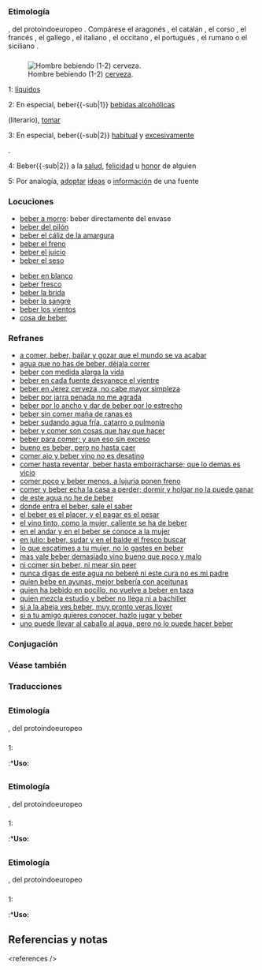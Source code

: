 == {{lengua|es}} ==
{{pron-graf|fone=be.ˈβeɾ|audio=LL-Q1321 (spa)-Rodelar-beber.wav}}

=== Etimología ===
{{etimología|la|bibere}}, del protoindoeuropeo {{l+|ine|*peh₃-}}. Compárese el aragonés {{l+|an|beber}}, el catalán {{l+|ca|beure}}, el corso {{l+|co|bia}}, el francés {{l+|fr|boire}}, el gallego {{l+|gl|beber}}, el italiano {{l+|it|bere}}, el occitano {{l+|oc|beure}}, el portugués {{l+|pt|beber}}, el rumano {{l+|ro|bea}} o el siciliano {{l+|scn|bìviri}}.

=== {{verbo intransitivo|es}} ===
[[Archivo:Drink augustiner beergarden.jpg|thumb|Hombre bebiendo (1-2) [[cerveza]].]]

;1: {{plm|ingerir}} [[líquido]]s
{{uso|utct}}
{{sinónimo|tomar}}
{{ejemplo|Esperaré hasta que lleguemos a la primera fuente, pero entonces beberé aunque digas cuanto quieras, pues estoy seco de sed}}[http://es.wikisource.org/wiki/Hermanito_y_hermanita ]
;2: En especial, beber{{-sub|1}} [[bebida alcohólica|bebidas alcohólicas]]
{{sinónimo|chupar|libar}} (literario), [[tomar]]
{{ejemplo|Cuando, ya tarde, llegaban al café, hacían lo borrachos; siquiera sea de advertir que el hampón, bebiendo más que todos, no daba a notar su embriaguez ni en la vacilación del cuerpo ni en los desconciertos del juicio}}[http://es.wikisource.org/wiki/El_hamp%C3%B3n:_8 ]
;3: En especial, beber{{-sub|2}} [[habitual]] y [[excesivo|excesivamente]]
{{sinónimo|chupar|tomar}}.
;4: Beber{{-sub|2}} a la [[salud]], [[felicidad]] u [[honor]] de alguien
{{sinónimo|brindar}}
{{ejemplo|La municipalidad de París le dió un gran banquete, en el que se bebió a la salud de los «Mazarinos»}}[http://es.wikisource.org/wiki/Historia_IX:Restablecimiento_del_poder_real ]
;5: Por analogía, [[adoptar]] [[idea]]s o [[información]] de una fuente

{{clear}}

=== Locuciones ===
{{rel-arriba|Locuciones con «beber»}}
* [[beber a morro]]: beber directamente del envase
* [[beber del pilón]]
* [[beber el cáliz de la amargura]]
* [[beber el freno]]
* [[beber el juicio]]
* [[beber el seso]]
{{rel-centro}}
* [[beber en blanco]]
* [[beber fresco]]
* [[beber la brida]]
* [[beber la sangre]]
* [[beber los vientos]]
* [[cosa de beber]]
{{rel-abajo}}

=== Refranes ===
* [[a comer, beber, bailar y gozar que el mundo se va acabar]]
* [[agua que no has de beber, déjala correr]]
* [[beber con medida alarga la vida]]
* [[beber en cada fuente desvanece el vientre]]
* [[beber en Jerez cerveza, no cabe mayor simpleza]]
* [[beber por jarra penada no me agrada]]
* [[beber por lo ancho y dar de beber por lo estrecho]]
* [[beber sin comer maña de ranas es]]
* [[beber sudando agua fría, catarro o pulmonía]]
* [[beber y comer son cosas que hay que hacer]]
* [[beber para comer; y aun eso sin exceso]]
* [[bueno es beber, pero no hasta caer]]
* [[comer ajo y beber vino no es desatino]]
* [[comer hasta reventar, beber hasta emborracharse; que lo demas es vicio]]
* [[comer poco y beber menos, a lujuria ponen freno]]
* [[comer y beber echa la casa a perder; dormir y holgar no la puede ganar]]
* [[de este agua no he de beber]]
* [[donde entra el beber, sale el saber]]
* [[el beber es el placer, y el pagar es el pesar]]
* [[el vino tinto, como la mujer, caliente se ha de beber]]
* [[en el andar y en el beber se conoce a la mujer]]
* [[en julio: beber, sudar y en el balde el fresco buscar]]
* [[lo que escatimes a tu mujer, no lo gastes en beber]]
* [[mas vale beber demasiado vino bueno que poco y malo]]
* [[ni comer sin beber, ni mear sin peer]]
* [[nunca digas de este agua no beberé ni este cura no es mi padre]]
* [[quien bebe en ayunas, mejor bebería con aceitunas]]
* [[quien ha bebido en pocillo, no vuelve a beber en taza]]
* [[quien mezcla estudio y beber no llega ni a bachiller]]
* [[si a la abeja ves beber, muy pronto veras llover]]
* [[si a tu amigo quieres conocer, hazlo jugar y beber]]
* [[uno puede llevar al caballo al agua, pero no lo puede hacer beber]]

=== Conjugación ===
{{es.v.conj.er|beb}}

=== Véase también ===
{{w}}

{{clear}}

=== Traducciones ===
{{trad-arriba}}
{{t+|ay|1|umaña}}
{{t+|ain|1|ク}}
{{t+|sq|1|pi}}
{{t+|de|1|trinken}}
{{t+|qbt|1|mañanen}}
{{t+|az|1|içmək}}
{{t+|br|1|evañ}}
{{t+|bg|1|пия}}
{{t+|ca|1|beure}}
{{t+|cs|1|pít}}
{{t+|da|1|drikke}}
{{t+|sk|1|piť}}
{{t+|sl|1|piti}}
{{t+|fi|1|juoda}}
{{t+|fr|1|boire}}
{{t+|el|1|πίνω|tr=pínō}}
{{t+|gn|1|u}}
{{t+|hu|1|inni}}
{{t+|en|1|drink}}
{{trad-centro}}
{{t+|ga|1|ól}}
{{t+|is|1|drekka}}
{{t+|it|1|bere}}
{{t+|kuz|1|haitatur|,|2|ckacktur}}
{{t+|ku|1|vexwarin}}
{{t+|zh|1|喝|tr=hē}}
{{t+|arn|1|püton}}
{{t+|mn|уух}}
{{t+|nl|1|drinken}}
{{t+|no|1|drikke}}
{{t+|nn|1|drikke}}
{{t+|fa|1|نوشیدن}}
{{t+|pl|1, 2|pić}}
{{t+|pt|1|beber}}
{{t+|quz|1|upyay}}
{{t+|ro|1|bea}}
{{t+|ru|1|пить|tr=pitʹ}}
{{t+|sc|1|bìere }}
{{t+|sv|1|dricka}}
{{t+|tr|1|içmek}}
{{trad-abajo}}

== {{lengua|an}} ==
{{pron-graf|leng=an}}

=== Etimología ===
{{etimología|leng=an|la|bibere}}, del protoindoeuropeo {{l+|ine|*peh₃-}}

=== {{verbo intransitivo|an}} ===
;1: {{plm}}
:*'''Uso:''' {{utct|leng=an}}

== {{lengua|gl}} ==
{{pron-graf|leng=gl}}

=== Etimología ===
{{etimología|leng=gl|la|bibere}}, del protoindoeuropeo {{l+|ine|*peh₃-}}

=== {{verbo intransitivo|gl}} ===
;1: {{plm}}
:*'''Uso:''' {{utct|leng=gl}}

== {{lengua|pt}} ==
{{pron-graf|leng=pt|fone=bəˈƀeʁ}}

=== Etimología ===
{{etimología|leng=pt|la|bibere}}, del protoindoeuropeo {{l+|ine|*peh₃-}}

=== {{verbo intransitivo|pt}} ===
;1: {{plm}}
:*'''Uso:''' {{utct|leng=pt}}

== Referencias y notas ==
&lt;references /&gt;